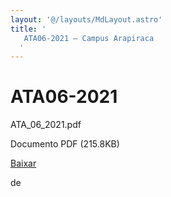 ```yaml
---
layout: '@/layouts/MdLayout.astro'
title: '
   ATA06-2021 — Campus Arapiraca
  '
---
```






ATA06-2021
==========














 ATA\_06\_2021.pdf
   

 Documento PDF
 (215.8KB)
 

<a class="btn btn-secondary download" href="https://arapiraca.ufal.br/graduacao/ciencia-da-computacao/documentos/atas-do-colegiado-e-nde/colegiado/2021/ata_06_2021.pdf/%40%40download/file/ATA_06_2021.pdf">
 Baixar
</a>




























 de
 


















